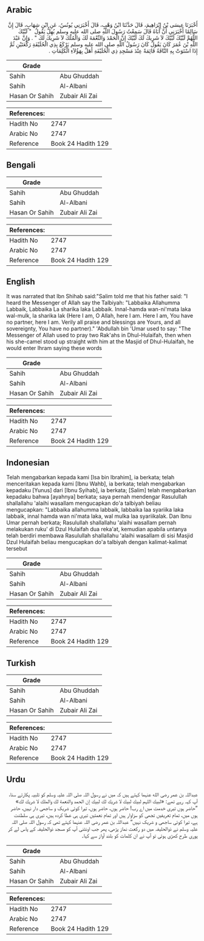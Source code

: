 ## Arabic


<div dir="rtl" lang="ar" style={{fontSize:'larger',backgroundColor:'#f8f9fa',padding:20}}>
أَخْبَرَنَا عِيسَى بْنُ إِبْرَاهِيمَ، قَالَ حَدَّثَنَا ابْنُ وَهْبٍ، قَالَ أَخْبَرَنِي يُونُسُ، عَنِ ابْنِ شِهَابٍ، قَالَ إِنَّ سَالِمًا أَخْبَرَنِي أَنَّ أَبَاهُ قَالَ سَمِعْتُ رَسُولَ اللَّهِ صلى الله عليه وسلم يُهِلُّ يَقُولُ ‏ "‏ لَبَّيْكَ اللَّهُمَّ لَبَّيْكَ لَبَّيْكَ لاَ شَرِيكَ لَكَ لَبَّيْكَ إِنَّ الْحَمْدَ وَالنِّعْمَةَ لَكَ وَالْمُلْكَ لاَ شَرِيكَ لَكَ ‏"‏ ‏.‏ وَإِنَّ عَبْدَ اللَّهِ بْنَ عُمَرَ كَانَ يَقُولُ كَانَ رَسُولُ اللَّهِ صلى الله عليه وسلم يَرْكَعُ بِذِي الْحُلَيْفَةِ رَكْعَتَيْنِ ثُمَّ إِذَا اسْتَوَتْ بِهِ النَّاقَةُ قَائِمَةً عِنْدَ مَسْجِدِ ذِي الْحُلَيْفَةِ أَهَلَّ بِهَؤُلاَءِ الْكَلِمَاتِ ‏.‏
</div>
<div style={{backgroundColor:'#f8f9fa',padding:20, marginBottom: 10}}><table> <thead> <tr> <th>Grade</th> <th></th> </tr> </thead> <tbody> <tr><td>Sahih</td><td>Abu Ghuddah</td></tr><tr><td>Sahih</td><td>Al-Albani</td></tr><tr><td>Hasan Or Sahih</td><td>Zubair Ali Zai</td></tr></tbody></table><table> <thead> <tr> <th>References:</th> <th></th> </tr> </thead> <tbody><tr><td>Hadith No</td><td>2747</td></tr><tr><td>Arabic No</td><td>2747</td></tr><tr><td>Reference</td><td>Book 24 Hadith 129</td></tr></tbody></table></div>

## Bengali


<div dir="ltr" lang="bn" style={{fontSize:'larger',backgroundColor:'#f8f9fa',padding:20}}>

</div>
<div style={{backgroundColor:'#f8f9fa',padding:20, marginBottom: 10}}><table> <thead> <tr> <th>Grade</th> <th></th> </tr> </thead> <tbody> <tr><td>Sahih</td><td>Abu Ghuddah</td></tr><tr><td>Sahih</td><td>Al-Albani</td></tr><tr><td>Hasan Or Sahih</td><td>Zubair Ali Zai</td></tr></tbody></table><table> <thead> <tr> <th>References:</th> <th></th> </tr> </thead> <tbody><tr><td>Hadith No</td><td>2747</td></tr><tr><td>Arabic No</td><td>2747</td></tr><tr><td>Reference</td><td>Book 24 Hadith 129</td></tr></tbody></table></div>

## English


<div dir="ltr" lang="en" style={{fontSize:'larger',backgroundColor:'#f8f9fa',padding:20}}>
It was narrated that Ibn Shihab said:"Salim told me that his father said: "I heard the Messenger of Allah say the Talbiyah: "Labbaika Allahumma Labbaik, Labbaika La sharika laka Labbaik. Innal-hamda wan-ni'mata laka wal-mulk, la sharika lak (Here I am, O Allah, here I am. Here I am, You have no partner, here I am. Verily all praise and blessings are Yours, and all sovereignty, You have no partner)." 'Abdullah bin 'Umar used to say: "The Messenger of Allah used to pray two Rak'ahs in Dhul-Hulaifah, then when his she-camel stood up straight with him at the Masjid of Dhul-Hulaifah, he would enter Ihram saying these words
</div>
<div style={{backgroundColor:'#f8f9fa',padding:20, marginBottom: 10}}><table> <thead> <tr> <th>Grade</th> <th></th> </tr> </thead> <tbody> <tr><td>Sahih</td><td>Abu Ghuddah</td></tr><tr><td>Sahih</td><td>Al-Albani</td></tr><tr><td>Hasan Or Sahih</td><td>Zubair Ali Zai</td></tr></tbody></table><table> <thead> <tr> <th>References:</th> <th></th> </tr> </thead> <tbody><tr><td>Hadith No</td><td>2747</td></tr><tr><td>Arabic No</td><td>2747</td></tr><tr><td>Reference</td><td>Book 24 Hadith 129</td></tr></tbody></table></div>

## Indonesian


<div dir="ltr" lang="id" style={{fontSize:'larger',backgroundColor:'#f8f9fa',padding:20}}>
Telah mengabarkan kepada kami [Isa bin Ibrahim], ia berkata; telah menceritakan kepada kami [Ibnu Wahb], ia berkata; telah mengabarkan kepadaku [Yunus] dari [Ibnu Syihab], ia berkata; [Salim] telah mengabarkan kepadaku bahwa [ayahnya] berkata; saya pernah mendengar Rasulullah shallallahu 'alaihi wasallam mengucapkan do'a talbiyah beliau mengucapkan: "Labbaika allahumma labbaik, labbaika laa syariika laka labbaik, innal hamda wan ni'mata laka, wal mulka laa syariikalak. Dan Ibnu Umar pernah berkata; Rasulullah shallallahu 'alaihi wasallam pernah melakukan ruku' di Dzul Hulaifah dua reka'at, kemudian apabila untanya telah berdiri membawa Rasulullah shallallahu 'alaihi wasallam di sisi Masjid Dzul Hulaifah beliau mengucapkan do'a talbiyah dengan kalimat-kalimat tersebut
</div>
<div style={{backgroundColor:'#f8f9fa',padding:20, marginBottom: 10}}><table> <thead> <tr> <th>Grade</th> <th></th> </tr> </thead> <tbody> <tr><td>Sahih</td><td>Abu Ghuddah</td></tr><tr><td>Sahih</td><td>Al-Albani</td></tr><tr><td>Hasan Or Sahih</td><td>Zubair Ali Zai</td></tr></tbody></table><table> <thead> <tr> <th>References:</th> <th></th> </tr> </thead> <tbody><tr><td>Hadith No</td><td>2747</td></tr><tr><td>Arabic No</td><td>2747</td></tr><tr><td>Reference</td><td>Book 24 Hadith 129</td></tr></tbody></table></div>

## Turkish


<div dir="ltr" lang="tr" style={{fontSize:'larger',backgroundColor:'#f8f9fa',padding:20}}>

</div>
<div style={{backgroundColor:'#f8f9fa',padding:20, marginBottom: 10}}><table> <thead> <tr> <th>Grade</th> <th></th> </tr> </thead> <tbody> <tr><td>Sahih</td><td>Abu Ghuddah</td></tr><tr><td>Sahih</td><td>Al-Albani</td></tr><tr><td>Hasan Or Sahih</td><td>Zubair Ali Zai</td></tr></tbody></table><table> <thead> <tr> <th>References:</th> <th></th> </tr> </thead> <tbody><tr><td>Hadith No</td><td>2747</td></tr><tr><td>Arabic No</td><td>2747</td></tr><tr><td>Reference</td><td>Book 24 Hadith 129</td></tr></tbody></table></div>

## Urdu


<div dir="rtl" lang="ur" style={{fontSize:'larger',backgroundColor:'#f8f9fa',padding:20}}>
عبداللہ بن عمر رضی الله عنہما کہتے ہیں کہ میں نے رسول اللہ صلی اللہ علیہ وسلم کو تلبیہ پکارتے سنا، آپ کہہ رہے تھے: «لبيك اللہم لبيك لبيك لا شريك لك لبيك إن الحمد والنعمة لك والملك لا شريك لك» ”حاضر ہوں تیری خدمت میں اے رب! حاضر ہوں، حاضر ہوں، تیرا کوئی شریک و ساجھی دار نہیں، حاضر ہوں میں، تمام تعریفیں تجھی کو سزاوار ہیں اور تمام نعمتیں تیری ہی عطا کردہ ہیں، تیری ہی سلطنت ہے، تیرا کوئی ساجھی و شریک نہیں“ عبداللہ بن عمر رضی اللہ عنہما کہتے تھی کہ رسول اللہ صلی اللہ علیہ وسلم نے ذوالحلیفہ میں دو رکعت نماز پڑھی، پھر جب اونٹنی آپ کو مسجد ذوالحلیفہ کے پاس لے کر پوری طرح کھڑی ہوئی تو آپ نے ان کلمات کو بلند آواز سے کہا۔
</div>
<div style={{backgroundColor:'#f8f9fa',padding:20, marginBottom: 10}}><table> <thead> <tr> <th>Grade</th> <th></th> </tr> </thead> <tbody> <tr><td>Sahih</td><td>Abu Ghuddah</td></tr><tr><td>Sahih</td><td>Al-Albani</td></tr><tr><td>Hasan Or Sahih</td><td>Zubair Ali Zai</td></tr></tbody></table><table> <thead> <tr> <th>References:</th> <th></th> </tr> </thead> <tbody><tr><td>Hadith No</td><td>2747</td></tr><tr><td>Arabic No</td><td>2747</td></tr><tr><td>Reference</td><td>Book 24 Hadith 129</td></tr></tbody></table></div>